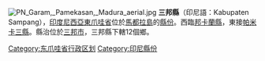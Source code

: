 [[File:PN_Garam,_Pamekasan,_Madura_aerial.jpg|thumb]]
'''三邦縣'''（印尼語：Kabupaten Sampang），[[印度尼西亞|印度尼西亞]][[東爪哇省|東爪哇省]]位於[[馬都拉島|馬都拉島]]的[[县_(印尼)|縣份]]。西臨[[邦卡蘭縣|邦卡蘭縣]]，東接[[帕米卡三縣|帕米卡三縣]]。縣治位於[[三邦市|三邦市]]，三邦縣下轄12個鄉。

{{東爪哇省行政區劃}}
{{印尼行政区划小作品}}

[[Category:东爪哇省行政区划|Category:东爪哇省行政区划]]
[[Category:印尼縣份|Category:印尼縣份]]